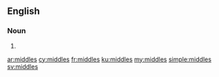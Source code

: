 ==English==

===Noun===
{{head|en|plural}}

# {{plural of|middle|lang=en|nocat=1}}

[[ar:middles]]
[[cy:middles]]
[[fr:middles]]
[[ku:middles]]
[[my:middles]]
[[simple:middles]]
[[sv:middles]]